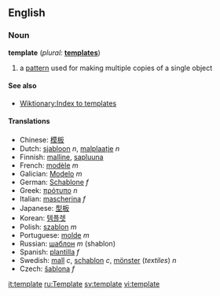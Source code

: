 ==English==

===Noun===
'''template'''  (''plural:'' '''[[templates]]''')
# a [[pattern]] used for making multiple copies of a single object

====See also====
*[[Wiktionary:Index to templates]]

====Translations====
*Chinese: [[模板]]
*Dutch: [[sjabloon]] ''n'', [[malplaatje]] ''n''
*Finnish: [[malline]], [[sapluuna]]
*French: [[modèle]] ''m'' <!-- [[calibre]] ''m'', ???-->
*Galician: [[Modelo]] ''m''
*German: [[Schablone]] ''f''
*Greek: [[πρότυπο]] ''n''
*Italian: [[mascherina]] ''f''
*Japanese: [[型板]]
*Korean: [[템플렛]]
*Polish: [[szablon]] ''m''
*Portuguese: [[molde]] ''m''
*Russian: [[шаблон]] ''m'' (shablon)
*Spanish: [[plantilla]] ''f''
*Swedish: [[mall]] ''c'', [[schablon]] ''c'', [[mönster]] (''textiles'') ''n''
*Czech: [[šablona]] ''f''

[[it:template]]
[[ru:Template]]
[[sv:template]]
[[vi:template]]